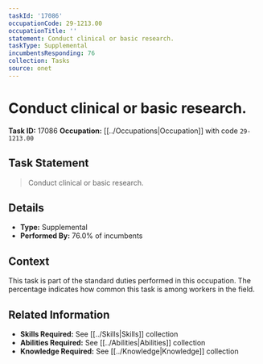 ```yaml
---
taskId: '17086'
occupationCode: 29-1213.00
occupationTitle: ''
statement: Conduct clinical or basic research.
taskType: Supplemental
incumbentsResponding: 76
collection: Tasks
source: onet
---
```

# Conduct clinical or basic research.

**Task ID:** 17086
**Occupation:** [[../Occupations|Occupation]] with code `29-1213.00`

## Task Statement

> Conduct clinical or basic research.

## Details

- **Type:** Supplemental
- **Performed By:** 76.0% of incumbents

## Context

This task is part of the standard duties performed in this occupation. The percentage indicates how common this task is among workers in the field.

## Related Information

- **Skills Required:** See [[../Skills|Skills]] collection
- **Abilities Required:** See [[../Abilities|Abilities]] collection
- **Knowledge Required:** See [[../Knowledge|Knowledge]] collection
